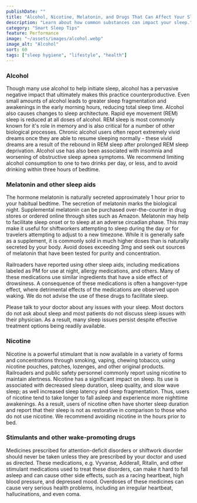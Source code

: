 ```yaml
---
publishDate: ""
title: "Alcohol, Nicotine, Melatonin, and Drugs That Can Affect Your Sleep"
description: "Learn about how common substances can impact your sleep."
category: "Smart Sleep Tips"
feature: Performance
image: "~/assets/images/alcohol.webp"
image_alt: "Alcohol"
sort: 60
tags: ["sleep hygiene", "lifestyle", "health"]
---
```

### Alcohol
Though many use alcohol to help initiate sleep, alcohol has a pervasive negative impact that ultimately makes this practice counterproductive. Even small amounts of alcohol leads to greater sleep fragmentation and awakenings in the early morning hours, reducing total sleep time. Alcohol also causes changes to sleep architecture. Rapid eye movement (REM) sleep is reduced at all doses of alcohol. REM sleep is most commonly known for it's role in memory and is also critical for a number of other biological processes. Chronic alcohol users often report extremely vivid dreams once they are able to resume sleeping normally - these vivid dreams are a result of the rebound in REM sleep after prolonged REM sleep deprivation. Alcohol use has also been associated with insomnia and worsening of obstructive sleep apnea symptoms. We recommend limiting alcohol consumption to one to two drinks per day, or less, and to avoid drinking within three hours of bedtime.  

### Melatonin and other sleep aids
The hormone melatonin is naturally secreted approximately 1 hour prior to your habitual bedtime. The secretion of melatonin marks the biological night. Supplemental melatonin can be purchased over-the-counter in drug stores or ordered online through sites such as Amazon. Melatonin may help to facilitate sleep onset or to sleep at an adverse circadian phase. This may make it useful for shiftworkers attempting to sleep during the day or for travelers attempting to adjust to a new timezone. While it is generally safe as a supplement, it is commonly sold in much higher doses than is naturally secreted by your body. Avoid doses exceeding 3mg and seek out sources of melatonin that have been tested for purity and concentration.

Railroaders have reported using other sleep aids, including medications labeled as PM for use at night, allergy medications, and others. Many of these medications use similar ingredients that have a side effect of drowsiness. A consequence of these medications is often a hangover-type effect, where detrimental effects of the medications are observed upon waking. We do not advise the use of these drugs to facilitate sleep.

Please talk to your doctor about any issues with your sleep. Most doctors do not ask about sleep and most patients do not discuss sleep issues with their physician. As a result, many sleep issues persist despite effective treatment options being readily available.

### Nicotine
Nicotine is a powerful stimulant that is now available in a variety of forms and concentrations through smoking, vaping, chewing tobacco, using nicotine pouches, patches, lozenges, and other original products. Railroaders and public safety personnel commonly report using nicotine to maintain alertness. Nicotine has a significant impact on sleep. Its use is associated with decreased sleep duration, sleep quality, and slow wave sleep; as well increased sleep latency and sleep fragmentation. Thus, users of nicotine tend to take longer to fall asleep and experience more nighttime awakenings. As a result, users of nicotine often have shorter sleep duration and report that their sleep is not as restorative in comparison to those who do not use nicotine. We recommend avoiding nicotine in the hours prior to bed.

### Stimulants and other wake-promoting drugs
Medicines prescribed for attention-deficit disorders or shiftwork disorder should never be taken unless they are prescribed by your doctor and used as directed. These medications, e.g. Vyvanse, Adderall, Ritalin, and other stimulant medications used to treat these disorders, can make it hard to fall asleep and can cause other side effects, such as a racing heartbeat, high blood pressure, and depressed mood. Overdoses of these medicines can cause very serious health problems, including an irregular heartbeat, hallucinations, and even coma.
